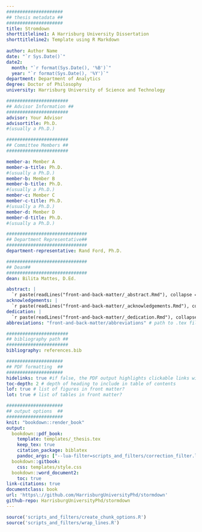 ```yaml
---
#####################
## thesis metadata ##
#####################
title: Stromdown
shorttitleline1: A Harrisburg University Dissertation
shorttitleline2: Template using R Markdown
  
author: Author Name
date: "`r Sys.Date()`"
date2:
  month: "`r format(Sys.Date(), '%B')`"
  year: "`r format(Sys.Date(), '%Y')`"
department: Department of Analytics
degree: Doctor of Philosophy
university: Harrisburg University of Science and Technology

#######################
## Advisor Information ##
#######################
advisor: Your Advisor
advisortitle: Ph.D.
#(usually a Ph.D.)

#######################
## Committee Members ##
#######################

member-a: Member A
member-a-title: Ph.D.
#(usually a Ph.D.)
member-b: Member B
member-b-title: Ph.D.
#(usually a Ph.D.)
member-c: Member C
member-c-title: Ph.D.
#(usually a Ph.D.)
member-d: Member D
member-d-title: Ph.D.
#(usually a Ph.D.)

##############################
## Department Representative##
##############################
department-representative: Rand Ford, Ph.D.

##############################
## Dean##
##############################
dean: Bilita Mattes, D.Ed.

abstract: |
  `r paste(readLines("front-and-back-matter/_abstract.Rmd"), collapse = '\n  ')`
acknowledgements: |
  `r paste(readLines("front-and-back-matter/_acknowledgements.Rmd"), collapse = '\n  ')`
dedication: |
  `r paste(readLines("front-and-back-matter/_dedication.Rmd"), collapse = '\n  ')`
abbreviations: "front-and-back-matter/abbreviations" # path to .tex file with abbreviations

#######################
## bibliography path ##
#######################
bibliography: references.bib

#####################
## PDF formatting  ##
#####################
hidelinks: true #if false, the PDF output highlights clickable links with a colored border - you will probably want to set this to true for PDF version you wish to physically print
toc-depth: 2 # depth of heading to include in table of contents
lof: true # list of figures in front matter?
lot: true # list of tables in front matter?

#####################
## output options  ##
#####################
knit: "bookdown::render_book"
output:
  bookdown::pdf_book:
    template: templates/_thesis.tex
    keep_tex: true
    citation_package: biblatex  
    pandoc_args: ["--lua-filter=scripts_and_filters/correction_filter.lua"] #remove filter to stop applying blue background to inline corrections
  bookdown::gitbook:
    css: templates/style.css
  bookdown::word_document2:
    toc: true   
link-citations: true
documentclass: book
url: 'https\://github.com/HarrisburgUniversityPhd/stormdown'
github-repo: HarrisburgUniversityPhd/stormdown
---
```



```r
source('scripts_and_filters/create_chunk_options.R')
source('scripts_and_filters/wrap_lines.R')
```
<!--
Include the create_chunk_options chunk above at the top of your index.Rmd file
This will include code to create additional chunk options (e.g. for adding author references to savequotes)
and to make sure lines in code soft wrap
If you need to create your own additional chunk options, edit the file scripts/create_chunk_options.R
-->

<!-- to add back in
savequote
block type='correction'
make brief_template.txt
-->

